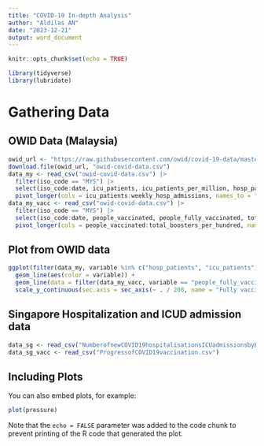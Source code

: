 ```yaml
---
title: "COVID-19 In-depth Analysis"
author: "Aldilas AN"
date: "2023-12-21"
output: word_document
---
```


```r
knitr::opts_chunk$set(echo = TRUE)
```

```r
library(tidyverse)
library(lubridate)
```

# Gathering Data
## OWID Data (Malaysia)
```r
owid_url <- "https://raw.githubusercontent.com/owid/covid-19-data/master/public/data/owid-covid-data.csv"
download.file(owid_url, "owid-covid-data.csv")
data_my <- read_csv("owid-covid-data.csv") |> 
  filter(iso_code == "MYS") |>
  select(iso_code:date, icu_patients, icu_patients_per_million, hosp_patients, hosp_patients_per_million, weekly_hosp_admissions, weekly_hosp_admissions_per_million) |> 
  pivot_longer(cols = icu_patients:weekly_hosp_admissions, names_to = "variable", values_to = "value")
data_my_vacc <- read_csv("owid-covid-data.csv") |> 
  filter(iso_code == "MYS") |>
  select(iso_code:date, people_vaccinated, people_fully_vaccinated, total_boosters, people_vaccinated_per_hundred, people_fully_vaccinated_per_hundred, total_boosters_per_hundred) |> 
  pivot_longer(cols = people_vaccinated:total_boosters_per_hundred, names_to = "variable", values_to = "value")
```

## Plot from OWID data
```r
ggplot(filter(data_my, variable %in% c("hosp_patients", "icu_patients")), aes(date, value)) + 
  geom_line(aes(color = variable)) +
  geom_line(data = filter(data_my_vacc, variable == "people_fully_vaccinated_per_hundred"), aes(date, value*200)) +
  scale_y_continuous(sec.axis = sec_axis(~ . / 200, name = "Fully vaccinated per hundred population"), name = "Daily hospitalisations")
```

## Singapore Hospitalization and ICUD admission data
```r
data_sg <- read_csv("NumberofnewCOVID19hospitalisationsICUadmissionsbyEpiweek.csv")
data_sg_vacc <- read_csv("ProgressofCOVID19vaccination.csv")
```

## Including Plots

You can also embed plots, for example:

```r
plot(pressure)
```

Note that the `echo = FALSE` parameter was added to the code chunk to prevent printing of the R code that generated the plot.

